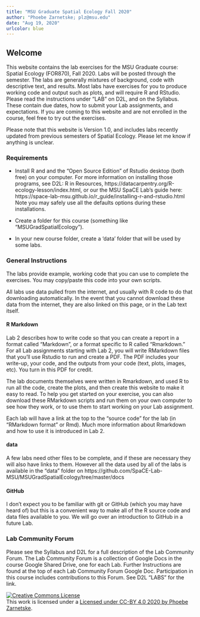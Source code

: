 ```yaml
---
title: "MSU Graduate Spatial Ecology Fall 2020"
author: "Phoebe Zarnetske; plz@msu.edu"
date: "Aug 19, 2020"
urlcolor: blue
---
```


## Welcome {-}


This website contains the lab exercises for the MSU Graduate course: Spatial Ecology (FOR870), Fall 2020. Labs will be posted through the semester. The labs are generally mixtures of background, code with descriptive text, and results. Most labs have exercises for you to produce working code and output such as plots, and will require R and RStudio. Please read the instructions under "LAB" on D2L, and on the Syllabus. These contain due dates, how to submit your Lab assignments, and expectations. If you are coming to this website and are not enrolled in the course, feel free to try out the exercises.

Please note that this website is Version 1.0, and includes labs recently updated from previous semesters of Spatial Ecology. Please let me know if anything is unclear.

### Requirements

  * Install R and and the "Open Source Edition" of Rstudio desktop (both free) on your computer. For more information on installing those programs, see D2L: R in Resources, https://datacarpentry.org/R-ecology-lesson/index.html, or our the MSU SpaCE Lab's guide here: https://space-lab-msu.github.io/r_guide/installing-r-and-rstudio.html   
   Note you may safely use all the defaults options during these installations.    

  * Create a folder for this course (something like "MSUGradSpatialEcology").
  
  * In your new course folder, create a 'data' folder that will be used by some labs.   


### General Instructions

The labs provide example, working code that you can use to complete the exercises. You may copy/paste this code into your own scripts.  

All labs use data pulled from the internet, and usually with R code to do that downloading automatically. In the event that you cannot download these data from the internet, they are also linked on this page, or in the Lab text itself. 

#### R Markdown 

Lab 2 describes how to write code so that you can create a report in a format called "Markdown", or a format specific to R called "Rmarkdown." For all Lab assignments starting with Lab 2, you will write RMarkdown files that you'll use Rstudio to run and create a PDF. The PDF includes your write-up, your code, and the outputs from your code (text, plots, images, etc). You turn in this PDF for credit.   

The lab documents themselves were written in Rmarkdown, and used R to run all the code, create the plots, and then create this website to make it easy to read. To help you get started on your exercise, you can also download these RMarkdown scripts and run them on your own computer to see how they work, or to use them to start working on your Lab assignment.    

Each lab will have a link at the top to the "source code" for the lab (in "RMarkdown format" or Rmd). Much more information about Rmarkdown and how to use it is introduced in Lab 2.  

#### data

A few labs need other files to be complete, and if these are necessary they will also have links to them. However all the data used by all of the labs is available in the "data" folder on https://github.com/SpaCE-Lab-MSU/MSUGradSpatialEcology/tree/master/docs

#### GitHub

I don't expect you to be familiar with git or GitHub (which you may have heard of) but this is a convenient way to make all of the R source code and data files available to you. We will go over an introduction to GitHub in a future Lab.

### Lab Community Forum
Please see the Syllabus and D2L for a full description of the Lab Community Forum. The Lab Community Forum is a collection of Google Docs in the course Google Shared Drive, one for each Lab. Further Instructions are found at the top of each Lab Community Forum Google Doc. Participation in this course includes contributions to this Forum. See D2L "LABS" for the link. 

<a rel="license" href="http://creativecommons.org/licenses/by/4.0/"><img alt="Creative Commons License" style="border-width:0" src="https://i.creativecommons.org/l/by/4.0/88x31.png" /></a><br />This work is licensed under a <a rel="license" href="http://creativecommons.org/licenses/by/4.0/">Licensed under CC-BY 4.0 2020 by Phoebe Zarnetske</a>.